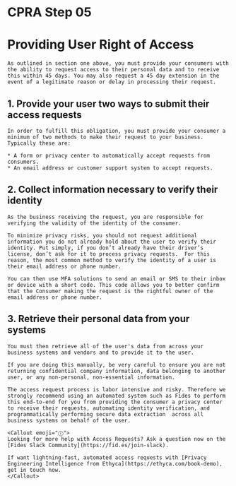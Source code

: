
# CPRA Step 05
# Providing User Right of Access
    As outlined in section one above, you must provide your consumers with the ability to request access to their personal data and to receive this within 45 days. You may also request a 45 day extension in the event of a legitimate reason or delay in processing their request.

## 1. Provide your user two ways to submit their access requests
    In order to fulfill this obligation, you must provide your consumer a minimum of two methods to make their request to your business. Typically these are:

    * A form or privacy center to automatically accept requests from consumers.
    * An email address or customer support system to accept requests.

## 2. Collect information necessary to verify their identity
    As the business receiving the request, you are responsible for verifying the validity of the identity of the consumer. 

    To minimize privacy risks, you should not request additional information you do not already hold about the user to verify their identity. Put simply, if you don’t already have their driver’s license, don’t ask for it to process privacy requests.  For this reason, the most common method to verify the identity of a user is their email address or phone number.

    You can then use MFA solutions to send an email or SMS to their inbox or device with a short code. This code allows you to better confirm that the Consumer making the request is the rightful owner of the email address or phone number.

## 3. Retrieve their personal data from your systems
    You must then retrieve all of the user's data from across your business systems and vendors and to provide it to the user. 

    If you are doing this manually, be very careful to ensure you are not returning confidential company information, data belonging to another user, or any non-personal, non-essential information. 

    The access request process is labor intensive and risky. Therefore we strongly recommend using an automated system such as Fides to perform this end-to-end for you from providing the consumer a privacy center to receive their requests, automating identity verification, and programmatically performing secure data extraction  across all business systems on behalf of the user.

    <Callout emoji="ⓘ">
    Looking for more help with Access Requests? Ask a question now on the [Fides Slack Community](https://fid.es/join-slack).
    
    If want lightning-fast, automated access requests with [Privacy Engineering Intelligence from Ethyca](https://ethyca.com/book-demo), get in touch now.
    </Callout>